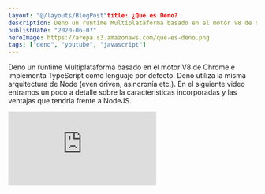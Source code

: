 ```yaml
---
layout: "@/layouts/BlogPost"title: ¿Qué es Deno?
description: Deno un runtime Multiplataforma basado en el motor V8 de Chrome e implementa TypeScript como lenguaje por defecto
publishDate: "2020-06-07"
heroImage: https://arepa.s3.amazonaws.com/que-es-deno.png
tags: ["deno", "youtube", "javascript"]
---
```


Deno un runtime Multiplataforma basado en el motor V8 de Chrome e implementa TypeScript como lenguaje por defecto. Deno utiliza la misma arquitectura de Node (even driven, asincronía etc.). En el siguiente video entramos un poco a detalle sobre la caracteristicas incorporadas y las ventajas que tendria frente a NodeJS.

<div className="video-wrapper">
<iframe src="https://www.youtube.com/embed/-lFVt7oKrfk" title="YouTube video player" frameborder="0" allow="accelerometer; autoplay; clipboard-write; encrypted-media; gyroscope; picture-in-picture" allowfullscreen></iframe>
</div>
